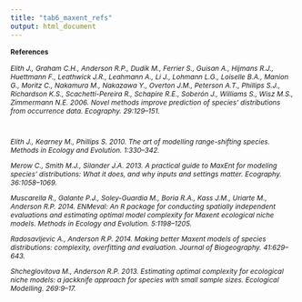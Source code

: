 ```yaml
---
title: "tab6_maxent_refs"
output: html_document
---
```

<p>
<div style="font-size:9pt;font-weight:bold">References</div><p>
<div style="font-size:9pt;font-style:italic">
Elith J., Graham C.H., Anderson R.P., Dudík M., Ferrier S., Guisan A., Hijmans R.J., Huettmann F., Leathwick J.R., Leahmann A., Li J., Lohmann L.G., Loiselle B.A., Manion G., Moritz C., Nakamura M., Nakazawa Y., Overton J.M., Peterson A.T., Phillips S.J., Richardson K.S., Scachetti-Pereira R., Schapire R.E., Soberón J., Williams S., Wisz M.S., Zimmermann N.E. 2006. Novel methods improve prediction of species’ distributions from occurrence data. Ecography. 29:129–151.<p><br>

Elith J., Kearney M., Phillips S. 2010. The art of modelling range-shifting species. Methods in Ecology and Evolution. 1:330–342.<p>

Merow C., Smith M.J., Silander J.A. 2013. A practical guide to MaxEnt for modeling species’ distributions: What it does, and why inputs and settings matter. Ecography. 36:1058–1069.<p>

Muscarella R., Galante P.J., Soley-Guardia M., Boria R.A., Kass J.M., Uriarte M., Anderson R.P. 2014. ENMeval: An R package for conducting spatially independent evaluations and estimating optimal model complexity for Maxent ecological niche models. Methods in Ecology and Evolution. 5:1198–1205.<p>

Radosavljevic A., Anderson R.P. 2014. Making better Maxent models of species distributions: complexity, overfitting and evaluation. Journal of Biogeography. 41:629–643.<p>

Shcheglovitova M., Anderson R.P. 2013. Estimating optimal complexity for ecological niche models: a jackknife approach for species with small sample sizes. Ecological Modelling. 269:9–17.<p>
</div>
